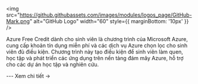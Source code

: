 
<img
    src="https://github.githubassets.com/images/modules/logos_page/GitHub-Mark.png"
    alt="GitHub Logo"
    width="60"
    style={{ marginBottom: '10px' }}
  />

<CardLayout title="Azure Free Credit for Students">
  <p>
    Azure Free Credit dành cho sinh viên là chương trình của Microsoft Azure, cung cấp khoản tín dụng miễn phí và các dịch vụ Azure chọn lọc cho sinh viên đủ điều kiện. Chương trình này tạo điều kiện để sinh viên làm quen, học tập và phát triển các ứng dụng trên nền tảng đám mây Azure, hỗ trợ cho các dự án học tập và nghiên cứu.
  </p>
  ---
  <Link to="/docs/List/azure">Xem chi tiết →</Link>
</CardLayout>
